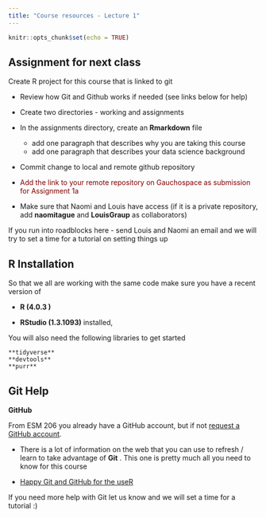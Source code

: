 ```yaml
---
title: "Course resources - Lecture 1"
---
```


```r
knitr::opts_chunk$set(echo = TRUE)
```


## Assignment for next class

 Create R project for this course that is linked to git


 - Review how Git and Github works if needed (see links below for help)
 - Create two directories - working and assignments
 - In the assignments directory, create an **Rmarkdown** file
    * add one paragraph that describes why you are taking this course
    * add one paragraph that describes your data science background
- Commit change to local and  remote github repository

-  <span style="color: maroon;">Add the link to your remote repository on Gauchospace as submission for Assignment 1a </span>
- Make sure that Naomi and Louis have access (if it is a private repository, add **naomitague** and **LouisGraup** as collaborators)

If you run into roadblocks here - send Louis and Naomi an email and we will try to set a time for a tutorial on setting things up


## R Installation


So that we all are working with the same code make sure you have a recent version of

 * **R  (4.0.3 )**

 * **RStudio (1.3.1093)** installed,

 You will also need the following libraries to get started

    **tidyverse**
    **devtools**
    **purr**


## Git Help


**GitHub**

From ESM  206 you already have a GitHub account, but if not
    [request a GitHub account](https://github.com/join).



- There is a lot of information on the web that you can use to refresh / learn to take advantage of **Git** . This one is pretty much all you need to know for this course

- [Happy Git and GitHub for the useR](http://happygitwithr.com/)


If you need more help with Git let us know and we will set a time for a tutorial :)

